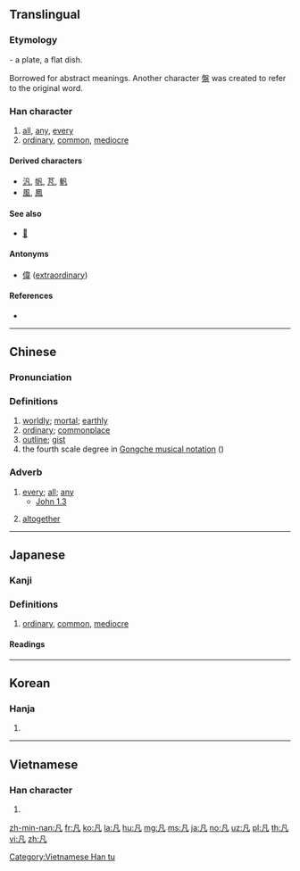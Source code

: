 {{also|几|凢}}
==Translingual==
{{stroke order}}

===Etymology===
{{Han etyl}}
{{liushu|p}} - a plate, a flat dish.

Borrowed for abstract meanings. Another character [[盤]] was created to refer to the original word.

===Han character===
{{Han char|rn=16|rad=几|as=01|sn=3|four=77210|canj=HNI|ids=⿵几丶}}

# [[all]], [[any]], [[every]]
# [[ordinary]], [[common]], [[mediocre]]

====Derived characters====
<!-- Broken up by type of derivation – other part outside or inside (and merged) -->
* [[汎]], [[帆]], [[芃]], [[軓]]
* [[風]], [[鳳]]

====See also====
* [[𠔼]] <!-- graphically similar -->

====Antonyms====
* {{sense|ordinary}} [[偉]] ([[extraordinary]])

====References====
* {{Han ref|kx=0134.020|dkj=01739|dj=0299.100|hdz=10276.030|uh=51E1|ud=20961|bh=A45A|bd=42074}}

----

==Chinese==
{{zh-forms}}

===Pronunciation===
{{zh-pron
|m=fán,chù,jù
|c=faan4
|h=pfs=fàm
|mn=hoān
|mc=y
|oc=y
|ma=
|cat=adv,det,a
}}

===Definitions===
{{zh-hanzi}}

# [[worldly]]; [[mortal]]; [[earthly]]
# [[ordinary]]; [[commonplace]]
# [[outline]]; [[gist]]
# the fourth scale degree in [[w:Gongche_notation|Gongche musical notation]] ({{zh-l|工尺譜/工尺谱}})

===Adverb===
{{zh-adv}}

# [[every]]; [[all]]; [[any]]
#* [http://wordproject.org/multi/bi_en_cn_py.htm John 1.3]
#*: {{zh-usex|万物 是 借着{zhe} 他 '''造''' 的。'''凡''' 被 造 的，没有 一样 不是 借着{zhe} 他 造 的。|All things were made by him; and without him was not '''any''' thing made that was made.}}
# [[altogether]]

----

==Japanese==

===Kanji===
{{ja-kanji|grade=c|rs=几01}}

===Definitions===
# [[ordinary]], [[common]], [[mediocre]]

====Readings====
{{ja-readings
|goon=[[ぼん]] (bon)
|kanon=[[はん]] (han)
|kun={{non-joyo-reading}} [[おお]] (ō), {{non-joyo-reading}} [[おおよそ]] (ōyoso), {{non-joyo-reading}} [[およそ]] (oyoso), {{non-joyo-reading}} [[おおよそ]] ([[凡そ]], ōyoso), {{non-joyo-reading}} [[およそ]] ([[凡そ]], oyoso), {{non-joyo-reading}} [[すべて]] ([[凡て]], subete), {{qualifier|rare}} {{non-joyo-reading}} [[なみ]] (nami)
}}

----

==Korean==

===Hanja===
{{ko-hanja|hangeul=범|eumhun=무릇|rv=beom|mr=pŏm}}

# {{defn|lang=ko|sort=几01}}

----

==Vietnamese==

===Han character===
{{vi-readings|rs=几01|hanviet=phàm}}

# {{defn|lang=vi|sort=几01}}

[[Category:Vietnamese Han tu]]

[[zh-min-nan:凡]]
[[fr:凡]]
[[ko:凡]]
[[la:凡]]
[[hu:凡]]
[[mg:凡]]
[[ms:凡]]
[[ja:凡]]
[[no:凡]]
[[uz:凡]]
[[pl:凡]]
[[th:凡]]
[[vi:凡]]
[[zh:凡]]